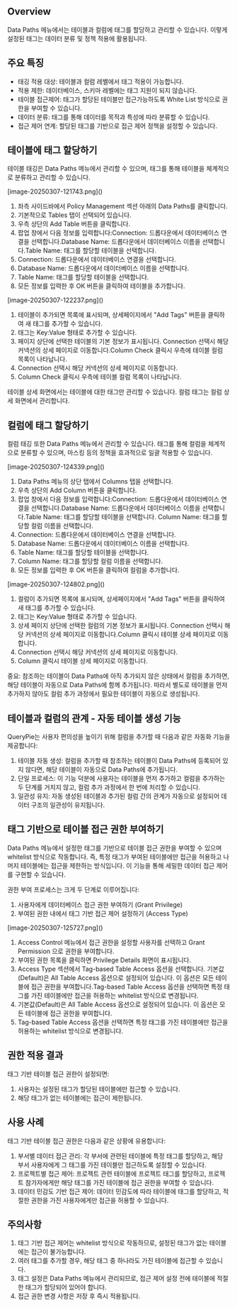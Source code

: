 ## Overview
Data Paths 메뉴에서는 테이블과 컬럼에 태그를 할당하고 관리할 수 있습니다. 이렇게 설정된 태그는 데이터 분류 및 정책 적용에 활용됩니다.

## 주요 특징
* 태깅 적용 대상: 테이블과 컬럼 레벨에서 태그 적용이 가능합니다.
* 적용 제한: 데이터베이스, 스키마 레벨에는 태그 지원이 되지 않습니다.
* 테이블 접근제어: 태그가 할당된 테이블만 접근가능하도록 White List 방식으로 권한을 부여할 수 있습니다.
* 데이터 분류: 태그를 통해 데이터를 목적과 특성에 따라 분류할 수 있습니다.
* 접근 제어 연계: 할당된 태그를 기반으로 접근 제어 정책을 설정할 수 있습니다.

## 테이블에 태그 할당하기
테이블 태깅은 Data Paths 메뉴에서 관리할 수 있으며, 태그를 통해 테이블을 체계적으로 분류하고 관리할 수 있습니다.

<p align="center">
<div>[image-20250307-121743.png]()</div>
</p>

1. 좌측 사이드바에서 Policy Management 섹션 아래의 Data Paths를 클릭합니다.
2. 기본적으로 Tables 탭이 선택되어 있습니다.
3. 우측 상단의 Add Table 버튼을 클릭합니다.
4. 팝업 창에서 다음 정보를 입력합니다:Connection: 드롭다운에서 데이터베이스 연결을 선택합니다.Database Name: 드롭다운에서 데이터베이스 이름을 선택합니다.Table Name: 태그를 할당할 테이블을 선택합니다.
  1. Connection: 드롭다운에서 데이터베이스 연결을 선택합니다.
  2. Database Name: 드롭다운에서 데이터베이스 이름을 선택합니다.
  3. Table Name: 태그를 할당할 테이블을 선택합니다.
5. 모든 정보를 입력한 후 OK 버튼을 클릭하여 테이블을 추가합니다.

<p align="center">
<div>[image-20250307-122237.png]()</div>
</p>

1. 테이블이 추가되면 목록에 표시되며, 상세페이지에서 "Add Tags" 버튼을 클릭하여 새 태그를 추가할 수 있습니다.
2. 태그는 Key:Value 형태로 추가할 수 있습니다.
3. 페이지 상단에 선택한 테이블의 기본 정보가 표시됩니다. Connection 선택시 해당 커넥션의 상세 페이지로 이동합니다.Column Check 클릭시 우측에 테이블 컬럼 목록이 나타납니다.
  1. Connection 선택시 해당 커넥션의 상세 페이지로 이동합니다.
  2. Column Check 클릭시 우측에 테이블 컬럼 목록이 나타납니다.

테이블 상세 화면에서는 테이블에 대한 태그만 관리할 수 있습니다. 컬럼 태그는 컬럼 상세 화면에서 관리합니다.

## 컬럼에 태그 할당하기
컬럼 태깅 또한 Data Paths 메뉴에서 관리할 수 있습니다. 태그를 통해 컬럼을 체계적으로 분류할 수 있으며, 마스킹 등의 정책을 효과적으로 일괄 적용할 수 있습니다.

<p align="center">
<div>[image-20250307-124339.png]()</div>
</p>

1. Data Paths 메뉴의 상단 탭에서 Columns 탭을 선택합니다.
2. 우측 상단의 Add Column 버튼을 클릭합니다.
3. 팝업 창에서 다음 정보를 입력합니다:Connection: 드롭다운에서 데이터베이스 연결을 선택합니다.Database Name: 드롭다운에서 데이터베이스 이름을 선택합니다.Table Name: 태그를 할당할 테이블을 선택합니다. Column Name: 태그를 할당할 컬럼 이름을 선택합니다.
  1. Connection: 드롭다운에서 데이터베이스 연결을 선택합니다.
  2. Database Name: 드롭다운에서 데이터베이스 이름을 선택합니다.
  3. Table Name: 태그를 할당할 테이블을 선택합니다.
  4. Column Name: 태그를 할당할 컬럼 이름을 선택합니다.
4. 모든 정보를 입력한 후 OK 버튼을 클릭하여 컬럼을 추가합니다.

<p align="center">
<div>[image-20250307-124802.png]()</div>
</p>

1. 컬럼이 추가되면 목록에 표시되며, 상세페이지에서 "Add Tags" 버튼을 클릭하여 새 태그를 추가할 수 있습니다.
2. 태그는 Key:Value 형태로 추가할 수 있습니다.
3. 상세 페이지 상단에 선택한 컬럼의 기본 정보가 표시됩니다. Connection 선택시 해당 커넥션의 상세 페이지로 이동합니다.Column 클릭시 테이블 상세 페이지로 이동합니다.
  1. Connection 선택시 해당 커넥션의 상세 페이지로 이동합니다.
  2. Column 클릭시 테이블 상세 페이지로 이동합니다.

중요: 참조하는 테이블이 Data Paths에 아직 추가되지 않은 상태에서 컬럼을 추가하면, 해당 테이블이 자동으로 Data Paths에 함께 추가됩니다. 따라서 별도로 테이블을 먼저 추가하지 않아도 컬럼 추가 과정에서 필요한 테이블이 자동으로 생성됩니다.

## 테이블과 컬럼의 관계 - 자동 테이블 생성 기능
QueryPie는 사용자 편의성을 높이기 위해 컬럼을 추가할 때 다음과 같은 자동화 기능을 제공합니다:

1. 테이블 자동 생성: 컬럼을 추가할 때 참조하는 테이블이 Data Paths에 등록되어 있지 않다면, 해당 테이블이 자동으로 Data Paths에 추가됩니다.
2. 단일 프로세스: 이 기능 덕분에 사용자는 테이블을 먼저 추가하고 컬럼을 추가하는 두 단계를 거치지 않고, 컬럼 추가 과정에서 한 번에 처리할 수 있습니다.
3. 일관성 유지: 자동 생성된 테이블과 추가된 컬럼 간의 관계가 자동으로 설정되어 데이터 구조의 일관성이 유지됩니다.

## 태그 기반으로 테이블 접근 권한 부여하기
Data Paths 메뉴에서 설정한 태그를 기반으로 테이블 접근 권한을 부여할 수 있으며 whitelist 방식으로 작동합니다. 즉, 특정 태그가 부여된 테이블에만 접근을 허용하고 나머지 테이블에는 접근을 제한하는 방식입니다. 이 기능을 통해 세밀한 데이터 접근 제어를 구현할 수 있습니다.

권한 부여 프로세스는 크게 두 단계로 이루어집니다:

1. 사용자에게 데이터베이스 접근 권한 부여하기 (Grant Privilege)
2. 부여된 권한 내에서 태그 기반 접근 제어 설정하기 (Access Type)

<p align="center">
<div>[image-20250307-125727.png]()</div>
</p>

1. Access Control 메뉴에서 접근 권한을 설정할 사용자를 선택하고 Grant Permission 으로 권한을 부여합니다.
2. 부여된 권한 목록을 클릭하면 Privilege Details 화면이 표시됩니다.
3. Access Type 섹션에서 Tag-based Table Access 옵션을 선택합니다. 기본값(Default)은 All Table Access 옵션으로 설정되어 있습니다. 이 옵션은 모든 테이블에 접근 권한을 부여합니다.Tag-based Table Access 옵션을 선택하면 특정 태그를 가진 테이블에만 접근을 허용하는 whitelist 방식으로 변경됩니다.
  1. 기본값(Default)은 All Table Access 옵션으로 설정되어 있습니다. 이 옵션은 모든 테이블에 접근 권한을 부여합니다.
  2. Tag-based Table Access 옵션을 선택하면 특정 태그를 가진 테이블에만 접근을 허용하는 whitelist 방식으로 변경됩니다.

## 권한 적용 결과
태그 기반 테이블 접근 권한이 설정되면:

1. 사용자는 설정된 태그가 할당된 테이블에만 접근할 수 있습니다.
2. 해당 태그가 없는 테이블에는 접근이 제한됩니다.

## 사용 사례
태그 기반 테이블 접근 권한은 다음과 같은 상황에 유용합니다:

1. 부서별 데이터 접근 관리: 각 부서에 관련된 테이블에 특정 태그를 할당하고, 해당 부서 사용자에게 그 태그를 가진 테이블만 접근하도록 설정할 수 있습니다.
2. 프로젝트별 접근 제어: 프로젝트 관련 테이블에 프로젝트 태그를 할당하고, 프로젝트 참가자에게만 해당 태그를 가진 테이블에 접근 권한을 부여할 수 있습니다.
3. 데이터 민감도 기반 접근 제어: 데이터 민감도에 따라 테이블에 태그를 할당하고, 적절한 권한을 가진 사용자에게만 접근을 허용할 수 있습니다.

## 주의사항
1. 태그 기반 접근 제어는 whitelist 방식으로 작동하므로, 설정된 태그가 없는 테이블에는 접근이 불가능합니다.
2. 여러 태그를 추가할 경우, 해당 태그 중 하나라도 가진 테이블에 접근할 수 있습니다.
3. 태그 설정은 Data Paths 메뉴에서 관리되므로, 접근 제어 설정 전에 테이블에 적절한 태그가 할당되어 있어야 합니다.
4. 접근 권한 변경 사항은 저장 후 즉시 적용됩니다.
